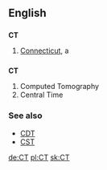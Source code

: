 ==English==

==={{abbreviation}}===
'''CT'''

# [[Connecticut]], a {{USstate}}


==={{initialism}}===
'''CT'''

#Computed Tomography
#Central Time


===See also===
*[[CDT]]
*[[CST]]

[[de:CT]]
[[pl:CT]]
[[sk:CT]]